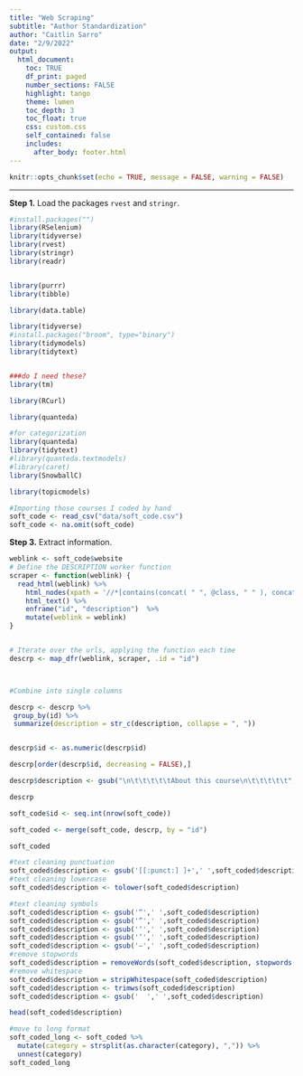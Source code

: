 ```yaml
---
title: "Web Scraping"
subtitle: "Author Standardization"
author: "Caitlin Sarro"
date: "2/9/2022"
output: 
  html_document:
    toc: TRUE
    df_print: paged
    number_sections: FALSE
    highlight: tango
    theme: lumen
    toc_depth: 3
    toc_float: true
    css: custom.css 
    self_contained: false
    includes:
      after_body: footer.html
---
```


```r
knitr::opts_chunk$set(echo = TRUE, message = FALSE, warning = FALSE)
```
***


**Step 1.** Load the packages `rvest` and `stringr`.

```r
#install.packages("")
library(RSelenium)
library(tidyverse)
library(rvest)
library(stringr)
library(readr)


library(purrr)
library(tibble)

library(data.table)

library(tidyverse)
#install.packages("broom", type="binary") 
library(tidymodels)
library(tidytext)


###do I need these?
library(tm)

library(RCurl)

library(quanteda)

#for categorization
library(quanteda)
library(tidytext)
#library(quanteda.textmodels)
#library(caret)
library(SnowballC)

library(topicmodels)


```


```r
#Importing those courses I coded by hand
soft_code <- read_csv("data/soft_code.csv")
soft_code <- na.omit(soft_code)

```


**Step 3.** Extract information.

```r

weblink <- soft_code$website
# Define the DESCRIPTION worker function
scraper <- function(weblink) {
  read_html(weblink) %>% 
    html_nodes(xpath = '//*[contains(concat( " ", @class, " " ), concat( " ", "resource-contentblock", " " ))]//*[contains(concat( " ", @class, " " ), concat( " ", "wrapper", " " ))] | //*[contains(concat( " ", @class, " " ), concat( " ", "resource-contentblock", " " ))]//p') %>% 
    html_text() %>% 
    enframe("id", "description")  %>%
    mutate(weblink = weblink) 
}


# Iterate over the urls, applying the function each time
descrp <- map_dfr(weblink, scraper, .id = "id")



#Combine into single columns

descrp <- descrp %>%
 group_by(id) %>%
 summarize(description = str_c(description, collapse = ", "))


descrp$id <- as.numeric(descrp$id)

descrp[order(descrp$id, decreasing = FALSE),] 

descrp$description <- gsub("\n\t\t\t\t\tAbout this course\n\t\t\t\t\t", "", descrp$description)

descrp

```

```r

soft_code$id <- seq.int(nrow(soft_code))

soft_coded <- merge(soft_code, descrp, by = "id")

soft_coded
```

```r

#text cleaning punctuation
soft_coded$description <- gsub('[[:punct:] ]+',' ',soft_coded$description)
#text cleaning lowercase
soft_coded$description <- tolower(soft_coded$description)

#text cleaning symbols
soft_coded$description <- gsub('“',' ',soft_coded$description)
soft_coded$description <- gsub('”',' ',soft_coded$description)
soft_coded$description <- gsub('‘',' ',soft_coded$description)
soft_coded$description <- gsub('’',' ',soft_coded$description)
soft_coded$description <- gsub('–',' ',soft_coded$description)
#remove stopwords
soft_coded$description = removeWords(soft_coded$description, stopwords("english"))
#remove whitespace
soft_coded$description = stripWhitespace(soft_coded$description)
soft_coded$description <- trimws(soft_coded$description)
soft_coded$description <- gsub('  ',' ',soft_coded$description)

head(soft_coded$description)
```
```r
#move to long format
soft_coded_long <- soft_coded %>% 
  mutate(category = strsplit(as.character(category), ",")) %>%
  unnest(category)
soft_coded_long
```
